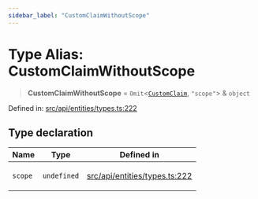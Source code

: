 ```yaml
---
sidebar_label: "CustomClaimWithoutScope"
---
```


# Type Alias: CustomClaimWithoutScope

> **CustomClaimWithoutScope** = `Omit`\<[`CustomClaim`](../interfaces/CustomClaim.mdx), `"scope"`\> & `object`

Defined in: [src/api/entities/types.ts:222](https://github.com/PolymeshAssociation/polymesh-sdk/blob/bee6a2fe7a8ce5db42a6982e793782182cde2153/src/api/entities/types.ts#L222)

## Type declaration

<table>
<thead>
<tr>
<th>Name</th>
<th>Type</th>
<th>Defined in</th>
</tr>
</thead>
<tbody>
<tr>
<td>

`scope`

</td>
<td>

`undefined`

</td>
<td>

[src/api/entities/types.ts:222](https://github.com/PolymeshAssociation/polymesh-sdk/blob/bee6a2fe7a8ce5db42a6982e793782182cde2153/src/api/entities/types.ts#L222)

</td>
</tr>
</tbody>
</table>
